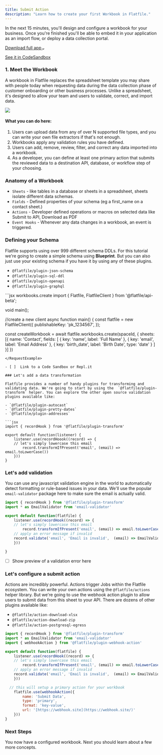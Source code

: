 ```yaml
---
title: Submit Action
description: "Learn how to create your first Workbook in Flatfile."
---
```


In the next 15 minutes, you'll design and configure a workbook for your business. 
Once you're finished you'll be able to embed it in your application as an import flow, or deploy a data collection portal.

<a target="#hello" class="group px-4 py-1.5 relative inline-flex items-center rounded-full shadow-sm text-sm font-medium" 
href="#hello">
    <span class="absolute inset-0 bg-primary-dark rounded-full group-hover:opacity-[0.9]"></span>
    <span class="z-10 mr-2 text-white">Download full app</span>
    <svg width="6" height="3" class="h-2 overflow-visible -rotate-90 text-white" aria-hidden="true"><path d="M0 0L3 3L6 0" fill="none" stroke="currentColor" stroke-width="1.5" stroke-linecap="round"></path></svg>
</a>

<a href="https://dashboard.flatfile.com" class="font-medium hover:text-primary dark:hover:text-primary-light py-1.5 mx-4">See it in CodeSandbox</a>


### 1. Meet the Workbook

A workbook in Flatfile replaces the spreadsheet template you may share with people today when requesting data during the data collection phase of customer onboarding or other business processes. Unlike a spreadsheet, it's designed to allow your team and users to validate, correct, and import data.

<img src="/images/workbook.png" caption="The Flatfile Workbook"/>

#### What you can do here:

1. Users can upload data from any of over N supported file types, and you can write your own file extractors if that's not enough.
2. Workbooks apply any validation rules you have defined.
3. Users can add, remove, review, filter, and correct any data imported into a workbook.
4. As a developer, you can define at least one primary action that submits the reviewed data to a destination API, database, or workflow step of your choosing.

### Anatomy of a Workbook

- `Sheets` - like tables in a database or sheets in a spreadsheet, sheets isolate different data schemas.
- `Fields` - Defined properties of your schema (eg a first_name on a contact sheet.)
- `Actions` - Developer defined operations or macros on selected data like Submit to API, Download as PDF
- `Event Hooks` - Whenever any data changes in a workbook, an event is triggered.

### Defining your Schema

Flatfile supports using over 999 different schema DDLs. For this tutorial we're going to create a simple schema using **Blueprint**. But you can also just use your existing schema if you have it by using any of these plugins.

- `@flatfile/plugin-json-schema`
- `@flatfile/plugin-sql-ddl`
- `@flatfile/plugin-openapi`
- `@flatfile/plugin-graphql`

<RequestExample>
```jsx  workbooks.create
import { Flatfile, FlatfileClient } from '@flatfile/api-beta';

void main();

//create a new client
async function main() {
  const flatfile = new FlatfileClient({
    publishableKey: 'pk_1234567',
  });

const createWorkbook = await flatfile.workbooks.create(spaceId, {
  sheets: [{
    name: 'Contact',
    fields: [
      { key: 'name', label: 'Full Name' },
      { key: 'email', label: 'Email Address' },
      { key: 'birth_date', label: 'Birth Date', type: 'date' }
    ]
  }]
})

```
</RequestExample>

- [ ]  Link to a Code Sandbox or Repl.it

### Let's add a data transformation

Flatfile provides a number of handy plugins for transforming and validating data. We're going to start by using the  `@flatfile/plugin-transform` helper. You can explore the other open source validation plugins available like:

- `@flatfile/plugin-autocast`
- `@flatfile/plugin-pretty-dates`
- `@flatfile/plugin-addresses`

```jsx
import { recordHook } from '@flatfile/plugin-transform'

export default function(listener) {
	listener.use(recordHoook((record) => {
    // let's simply lowercase this email
		record.transformIfPresent('email', (email) => email.toLowerCase())
	}))
}
```

### Let's add validation

You can use any javascript validation engine in the world to automatically detect formatting or rule-based issues in your data. We'll use the popular `email-validator` package here to make sure the email is actually valid.

```jsx
import { recordHook } from '@flatfile/plugin-transform'
import * as EmailValidator from 'email-validator'

export default function(flatfile) {
	listener.use(recordHook((record) => {
    // let's simply lowercase this email
		record.transformIfPresent('email', (email) => email.toLowerCase())
    // apply an error message if invalid
    record.validate('email', 'Email is invalid',  (email) => EmailValidator.validate(email))
	}))

}
```

- [ ]  Show preview of a validation error here

### Let's configure a submit action

Actions are incredibly powerful. Actions trigger Jobs within the Flatfile ecosystem. You can write your own actions using the `@flatfile/actions` helper library. But we're going to use the webhook action plugin to allow users to submit data from this sheet to your API. There are dozens of other plugins available like:

- `@flatfile/action-download-xlsx`
- `@flatfile/action-download-zip`
- `@flatfile/action-postgresql-egress`

```jsx
import { recordHook } from '@flatfile/plugin-transform'
import * as EmailValidator from 'email-validator'
import { webhookAction } from '@flatfile/plugin-webhook-action'

export default function(flatfile) {
	listener.use(recordHook((record) => {
    // let's simply lowercase this email
		record.transformIfPresent('email', (email) => email.toLowerCase())
    // apply an error message if invalid
    record.validate('email', 'Email is invalid',  (email) => EmailValidator.validate(email))
	}))

  // this will setup a primary action for your workbook
	flatfile.use(webhookAction({
		name: 'Submit Data',
		type: 'primary',
		format: 'key-value',
		url: '[https://webhook.site](https://webhook.site/)'
	}))
}
```

### Next Steps
You now have a configured workbook. Next you should learn about a few more concepts.

